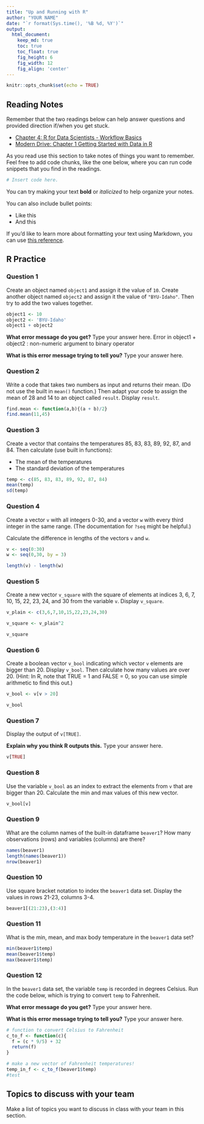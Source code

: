 ```yaml
---
title: "Up and Running with R"
author: "YOUR NAME"
date: "`r format(Sys.time(), '%B %d, %Y')`"
output:
  html_document:  
    keep_md: true
    toc: true
    toc_float: true
    fig_height: 6
    fig_width: 12
    fig_align: 'center'
---
```


```r
knitr::opts_chunk$set(echo = TRUE)
```

## Reading Notes
Remember that the two readings below can help answer questions and provided direction if/when you get stuck.

* [Chapter 4: R for Data Scientists - Workflow Basics](http://r4ds.had.co.nz/workflow-basics.html)
* [Modern Drive: Chapter 1 Getting Started with Data in R](https://moderndive.com/1-getting-started.html)

As you read use this section to take notes of things you want to remember. Feel free to add code chunks, like the one below, where you can run code snippets that you find in the readings.

```r
# Insert code here.
```

You can try making your text **bold** or *italicized* to help organize your notes.

You can also include bullet points:

- Like this
- And this

If you'd like to learn more about formatting your text using Markdown, you can use [this reference](https://www.markdownguide.org/basic-syntax/).

## R Practice

### Question 1

Create an object named `object1` and assign it the value of `10`. Create another object named `object2` and assign it the value of `"BYU-Idaho"`. Then try to add the two values together.

```r
object1 <- 10
object2 <- 'BYU-Idaho'
object1 + object2
```

**What error message do you get?** Type your answer here.
  Error in object1 + object2 : non-numeric argument to binary operator
  
**What is this error message trying to tell you?** Type your answer here.

### Question 2

Write a code that takes two numbers as input and returns their mean. (Do not use the built in `mean()` function.) Then adapt your code to assign the mean of 28 and 14 to an object called `result`. Display `result`.

```r
find.mean <- function(a,b){(a + b)/2}
find.mean(11,45)
```

### Question 3

Create a vector that contains the temperatures 85, 83, 83, 89, 92, 87, and 84. Then calculate (use built in functions):

- The mean of the temperatures
- The standard deviation of the temperatures

```r
temp <- c(85, 83, 83, 89, 92, 87, 84)
mean(temp)
sd(temp)
```

### Question 4

Create a vector `v` with all integers 0-30, and a vector `w` with every third integer in the same range. (The documentation for `?seq` might be helpful.)

Calculate the difference in lengths of the vectors `v` and `w`. 

```r
v <- seq(0:30)
w <- seq(0,30, by = 3)

length(v) - length(w)

```

### Question 5

Create a new vector `v_square` with the square of elements at indices 3, 6, 7, 10, 15, 22, 23, 24, and 30 from the variable `v`. Display `v_square`.

```r
v_plain <- c(3,6,7,10,15,22,23,24,30)

v_square <- v_plain^2

v_square
```

### Question 6

Create a boolean vector `v_bool` indicating which vector `v` elements are bigger than 20. Display `v_bool`. Then calculate how many values are over 20. (Hint: In R, note that TRUE = 1 and FALSE = 0, so you can use simple arithmetic to find this out.)

```r
v_bool <- v[v > 20]

v_bool
```

### Question 7

Display the output of `v[TRUE]`. 

**Explain why you think R outputs this.** Type your answer here.

```r
v[TRUE]
```

### Question 8

Use the variable `v_bool` as an index to extract the elements from `v` that are bigger than 20. Calculate the min and max values of this new vector.

```r
v_bool[v]
```

### Question 9

What are the column names of the built-in dataframe `beaver1`? How many observations (rows) and variables (columns) are there?

```r
names(beaver1)
length(names(beaver1))
nrow(beaver1)
```

### Question 10

Use square bracket notation to index the `beaver1` data set. Display the values in rows 21-23, columns 3-4.

```r

beaver1[(21:23),(3:4)]

```

### Question 11

What is the min, mean, and max body temperature in the `beaver1` data set?

```r

min(beaver1$temp)
mean(beaver1$temp)
max(beaver1$temp)

```

### Question 12

In the `beaver1` data set, the variable `temp` is recorded in degrees Celsius. Run the code below, which is trying to convert `temp` to Fahrenheit.

**What error message do you get?** Type your answer here.

**What is this error message trying to tell you?** Type your answer here.

```r
# function to convert Celsius to Fahrenheit
c_to_f <- function(c){
  f = (c * 9/5) + 32
  return(f)
}

# make a new vector of Fahrenheit temperatures!
temp_in_f <- c_to_f(beaver1$temp)
#test
```

## Topics to discuss with your team
Make a list of topics you want to discuss in class with your team in this section. 
